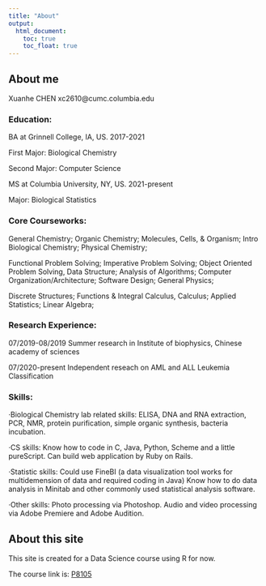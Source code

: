 ```yaml
---
title: "About"
output: 
  html_document:
    toc: true
    toc_float: true
---
```

## About me
Xuanhe CHEN
xc2610@cumc.columbia.edu

### Education:
BA at Grinnell College, IA, US. 2017-2021

First Major: Biological Chemistry

Second Major: Computer Science


MS at Columbia University, NY, US. 2021-present

Major: Biological Statistics

### Core Courseworks:  
General Chemistry; Organic Chemistry; Molecules, Cells, & Organism; Intro Biological Chemistry; Physical Chemistry; 

Functional Problem Solving; Imperative Problem Solving; Object Oriented Problem Solving, Data Structure; Analysis of Algorithms; Computer Organization/Architecture; Software Design; General Physics; 

Discrete Structures; Functions & Integral Calculus, Calculus; Applied Statistics; Linear Algebra; 

### Research Experience:
07/2019-08/2019     Summer research in Institute of biophysics, Chinese academy of sciences 

07/2020-present     Independent reseach on AML and ALL Leukemia Classification

### Skills:
·Biological Chemistry lab related skills:
ELISA, DNA and RNA extraction, PCR, NMR, protein purification, simple organic synthesis, bacteria incubation. 

·CS skills: 
Know how to code in C, Java, Python, Scheme and a little pureScript.
Can build web application by Ruby on Rails. 

·Statistic skills:
Could use FineBI (a data visualization tool works for multidemension of data and required coding in Java)
Know how to do data analysis in Minitab and other commonly used statistical analysis software. 

·Other skills:
Photo processing via Photoshop. Audio and video processing via Adobe Premiere and Adobe Audition.



## About this site

This site is created for a Data Science course using R for now.

The course link is:
[P8105](https://www.p8105.com/)
